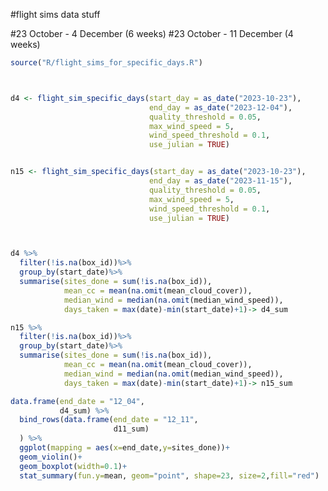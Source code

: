 #flight sims data stuff

#23 October - 4 December (6 weeks)
#23 October - 11 December (4 weeks)

```r
source("R/flight_sims_for_specific_days.R")



d4 <- flight_sim_specific_days(start_day = as_date("2023-10-23"),
                               end_day = as_date("2023-12-04"),
                               quality_threshold = 0.05, 
                               max_wind_speed = 5,
                               wind_speed_threshold = 0.1,
                               use_julian = TRUE)


n15 <- flight_sim_specific_days(start_day = as_date("2023-10-23"),
                               end_day = as_date("2023-11-15"),
                               quality_threshold = 0.05, 
                               max_wind_speed = 5,
                               wind_speed_threshold = 0.1,
                               use_julian = TRUE)



d4 %>%
  filter(!is.na(box_id))%>%
  group_by(start_date)%>%
  summarise(sites_done = sum(!is.na(box_id)),
            mean_cc = mean(na.omit(mean_cloud_cover)),
            median_wind = median(na.omit(median_wind_speed)),
            days_taken = max(date)-min(start_date)+1)-> d4_sum

n15 %>%
  filter(!is.na(box_id))%>%
  group_by(start_date)%>%
  summarise(sites_done = sum(!is.na(box_id)),
            mean_cc = mean(na.omit(mean_cloud_cover)),
            median_wind = median(na.omit(median_wind_speed)),
            days_taken = max(date)-min(start_date)+1)-> n15_sum

```

```r

data.frame(end_date = "12_04",
           d4_sum) %>%
  bind_rows(data.frame(end_date = "12_11",
                       d11_sum)
  ) %>%
  ggplot(mapping = aes(x=end_date,y=sites_done))+
  geom_violin()+
  geom_boxplot(width=0.1)+
  stat_summary(fun.y=mean, geom="point", shape=23, size=2,fill="red")
  
```

```r






```



